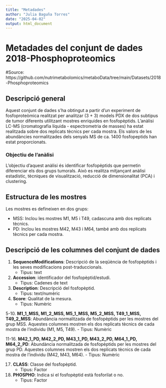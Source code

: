 ```yaml
---
title: "Metadades"
author: "Julia Baguña Torres"
date: "2025-04-02"
output: html_document
---
```

# Metadades del conjunt de dades 2018-Phosphoproteomics 
#Source: https://github.com/nutrimetabolomics/metaboData/tree/main/Datasets/2018-Phosphoproteomics

## Descripció general

Aquest conjunt de dades s'ha obtingut a partir d'un experiment de fosfoproteòmica realitzat per analitzar (3 + 3) models PDX de dos subtipus de tumor diferents utilitzant mostres enriquides en fosfopèptids. L'anàlisi LC-MS (cromatografia líquida - espectrometria de masses) ha estat realitzada sobre dos replicats tècnics per cada mostra. Els valors de les abundàncies normalitzades dels senyals MS de ca. 1400 fosfopeptids han estat proporcionats.  

### Objectiu de l'anàlisi
L'objectiu d'aquest anàlisi és identificar fosfopèptids que permetin diferenciar els dos grups tumorals. Això es realitza mitjançant anàlisi estadístic, tècniques de visualització, reducció de dimensionalitat (PCA) i clustering.

## Estructura de les mostres

Les mostres es defineixen en dos grups: 

- MSS: Inclou les mostres M1, M5 i T49, cadascuna amb dos replicats tècnics.
- PD: Inclou les mostres M42, M43 i M64, també amb dos replicats tècnics per cada mostra.

## Descripció de les columnes del conjunt de dades

1. **SequenceModifications**: Descripció de la seqüència de fosfopèptids i les seves modificacions post-traduccionals.
   - Tipus: text
   
2. **Accession**: identificador del fosfopèptid/estudi.
   - Tipus: Cadenes de text  

3. **Description**: Descripció del fosfopèptid.
   - Tipus: text/numèric

4. **Score**: Qualitat de la mesura.
   - Tipus: Numèric
   
5-10. **M1_1_MSS, M1_2_MSS, M5_1_MSS, M5_2_MSS, T49_1_MSS, T49_2_MSS**: Abundància normalitzada de fosfopèptids per les mostres del grup MSS. Aquestes columnes mostren els dos replicats tècnics de cada mostra de l'individu (M1, M5, T49).
   - Tipus: Numèric 
   
11-16. **M42_1_PD, M42_2_PD, M43_1_PD, M43_2_PD, M64_1_PD, M64_2_PD**: Abundància normalitzada de fosfopèptids per les mostres del grup PD. Aquestes columnes mostren els dos replicats tècnics de cada mostra de l'individu (M42, M43, M64).
   - Tipus: Numèric 
   
17. **CLASS**: Classe del fosfopèptid.
    - Tipus: Factor 

18. **PHOSPHO**: Indica si el fosfopèptid està fosforilat o no.
    - Tipus: Factor 



